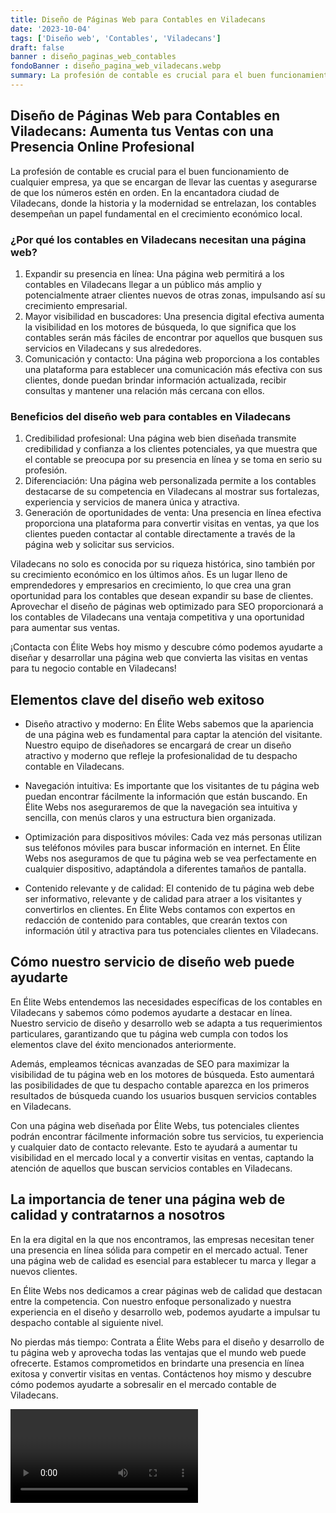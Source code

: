 ```yaml
---
title: Diseño de Páginas Web para Contables en Viladecans
date: '2023-10-04'
tags: ['Diseño web', 'Contables', 'Viladecans']
draft: false
banner : diseño_paginas_web_contables
fondoBanner : diseño_pagina_web_viladecans.webp
summary: La profesión de contable es crucial para el buen funcionamiento de cualquier empresa, ya que se encargan de llevar las cuentas y asegurarse de que los números estén en orden. En la encantadora ciudad de Viladecans, donde la historia y la modernidad se entrelazan, los contables desempeñan un papel fundamental en el crecimiento económico local.
---
```


## Diseño de Páginas Web para Contables en Viladecans: Aumenta tus Ventas con una Presencia Online Profesional

La profesión de contable es crucial para el buen funcionamiento de cualquier empresa, ya que se encargan de llevar las cuentas y asegurarse de que los números estén en orden. En la encantadora ciudad de Viladecans, donde la historia y la modernidad se entrelazan, los contables desempeñan un papel fundamental en el crecimiento económico local.

### ¿Por qué los contables en Viladecans necesitan una página web?

1. Expandir su presencia en línea: Una página web permitirá a los contables en Viladecans llegar a un público más amplio y potencialmente atraer clientes nuevos de otras zonas, impulsando así su crecimiento empresarial.
2. Mayor visibilidad en buscadores: Una presencia digital efectiva aumenta la visibilidad en los motores de búsqueda, lo que significa que los contables serán más fáciles de encontrar por aquellos que busquen sus servicios en Viladecans y sus alrededores.
3. Comunicación y contacto: Una página web proporciona a los contables una plataforma para establecer una comunicación más efectiva con sus clientes, donde puedan brindar información actualizada, recibir consultas y mantener una relación más cercana con ellos.

### Beneficios del diseño web para contables en Viladecans

1. Credibilidad profesional: Una página web bien diseñada transmite credibilidad y confianza a los clientes potenciales, ya que muestra que el contable se preocupa por su presencia en línea y se toma en serio su profesión.
2. Diferenciación: Una página web personalizada permite a los contables destacarse de su competencia en Viladecans al mostrar sus fortalezas, experiencia y servicios de manera única y atractiva.
3. Generación de oportunidades de venta: Una presencia en línea efectiva proporciona una plataforma para convertir visitas en ventas, ya que los clientes pueden contactar al contable directamente a través de la página web y solicitar sus servicios.

Viladecans no solo es conocida por su riqueza histórica, sino también por su crecimiento económico en los últimos años. Es un lugar lleno de emprendedores y empresarios en crecimiento, lo que crea una gran oportunidad para los contables que desean expandir su base de clientes. Aprovechar el diseño de páginas web optimizado para SEO proporcionará a los contables de Viladecans una ventaja competitiva y una oportunidad para aumentar sus ventas.

¡Contacta con Élite Webs hoy mismo y descubre cómo podemos ayudarte a diseñar y desarrollar una página web que convierta las visitas en ventas para tu negocio contable en Viladecans!

<GifSeo />

<Cta />

## Elementos clave del diseño web exitoso

- Diseño atractivo y moderno: En Élite Webs sabemos que la apariencia de una página web es fundamental para captar la atención del visitante. Nuestro equipo de diseñadores se encargará de crear un diseño atractivo y moderno que refleje la profesionalidad de tu despacho contable en Viladecans.

- Navegación intuitiva: Es importante que los visitantes de tu página web puedan encontrar fácilmente la información que están buscando. En Élite Webs nos aseguraremos de que la navegación sea intuitiva y sencilla, con menús claros y una estructura bien organizada.

- Optimización para dispositivos móviles: Cada vez más personas utilizan sus teléfonos móviles para buscar información en internet. En Élite Webs nos aseguramos de que tu página web se vea perfectamente en cualquier dispositivo, adaptándola a diferentes tamaños de pantalla.

- Contenido relevante y de calidad: El contenido de tu página web debe ser informativo, relevante y de calidad para atraer a los visitantes y convertirlos en clientes. En Élite Webs contamos con expertos en redacción de contenido para contables, que crearán textos con información útil y atractiva para tus potenciales clientes en Viladecans.

## Cómo nuestro servicio de diseño web puede ayudarte

En Élite Webs entendemos las necesidades específicas de los contables en Viladecans y sabemos cómo podemos ayudarte a destacar en línea. Nuestro servicio de diseño y desarrollo web se adapta a tus requerimientos particulares, garantizando que tu página web cumpla con todos los elementos clave del éxito mencionados anteriormente.

Además, empleamos técnicas avanzadas de SEO para maximizar la visibilidad de tu página web en los motores de búsqueda. Esto aumentará las posibilidades de que tu despacho contable aparezca en los primeros resultados de búsqueda cuando los usuarios busquen servicios contables en Viladecans.

Con una página web diseñada por Élite Webs, tus potenciales clientes podrán encontrar fácilmente información sobre tus servicios, tu experiencia y cualquier dato de contacto relevante. Esto te ayudará a aumentar tu visibilidad en el mercado local y a convertir visitas en ventas, captando la atención de aquellos que buscan servicios contables en Viladecans.

## La importancia de tener una página web de calidad y contratarnos a nosotros

En la era digital en la que nos encontramos, las empresas necesitan tener una presencia en línea sólida para competir en el mercado actual. Tener una página web de calidad es esencial para establecer tu marca y llegar a nuevos clientes.

En Élite Webs nos dedicamos a crear páginas web de calidad que destacan entre la competencia. Con nuestro enfoque personalizado y nuestra experiencia en el diseño y desarrollo web, podemos ayudarte a impulsar tu despacho contable al siguiente nivel.

No pierdas más tiempo: Contrata a Élite Webs para el diseño y desarrollo de tu página web y aprovecha todas las ventajas que el mundo web puede ofrecerte. Estamos comprometidos en brindarte una presencia en línea exitosa y convertir visitas en ventas. Contáctenos hoy mismo y descubre cómo podemos ayudarte a sobresalir en el mercado contable de Viladecans.

<Video />

<CtaBot job='Contables' city='Viladecans'/>

<Gmaps query='Viladecans+españa+maps' />